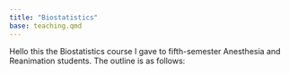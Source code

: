 ```yaml
---
title: "Biostatistics"
base: teaching.qmd
---
```


Hello this the Biostatistics course I gave to fifth-semester Anesthesia and Reanimation students. The outline is as follows:
